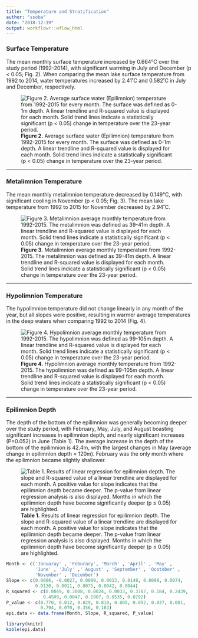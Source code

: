 ```yaml
---
title: "Temperature and Stratification"
author: "ssoba"
date: "2018-12-19"
output: workflowr::wflow_html
---
```


### Surface Temperature 
The mean monthly surface temperature increased by 0.664℃ over the study period (1992-2014), with significant warming in July and December (p < 0.05; Fig. 2). When comparing the mean lake surface temperature from 1992 to 2014, water temperatures increased by 2.41˚C and 0.582˚C in July and December, respectively. 

![**Figure 2.** Average surface water (Epilimnion) temperature from 1992-2015 for every month. The surface was defined as 0-1m depth. A linear trendline and R-squared value is displayed for each month. Solid trend lines indicate a statistically significant (p < 0.05) change in temperature over the 23-year period.](surface_water_temp.png)

***

### Metalimnion Temperature 
The mean monthly metalimnion temperature decreased by 0.149℃, with significant cooling in November (p < 0.05; Fig. 3). The mean lake temperature from 1992 to 2015 for November decreased by 2.94˚C.

![**Figure 3.** Metalimnion average monthly temperature from 1992-2015. The metalimnion was defined as 39-41m depth. A linear trendline and R-squared value is displayed for each month. Solid trend lines indicate a statistically significant (p < 0.05) change in temperature over the 23-year period.](Meta_temp.png)

*** 

### Hypolimnion Temperature 
The hypolimnion temperature did not change linearly in any month of the year, but all slopes were positive, resulting in warmer average temperatures in the deep waters when comparing 1992 to 2014 (Fig. 4). 

![**Figure 4.** Hypolimnion average monthly temperature from 1992-2015. The hypolimnion was defined as 99-105m depth. A linear trendline and R-squared value is displayed for each month. Solid trend lines indicate a statistically significant (p < 0.05) change in temperature over the 23-year period.](hypo_temp.png)

***

### Epilimnion Depth 
The depth of the bottom of the epilimnion was generally becoming deeper over the study period, with February, May, July, and August boasting significant increases in epilimnion depth, and nearly significant increases (P=0.052) in June (Table 1).  The average increase in the depth of the bottom of the epilimnion is 42.4m, with the largest changes in May (average change in epilimnion depth = 120m). February was the only month where the epilimnion became slightly shallower. 

![**Table 1.** Results of linear regression for epilimnion depth. The slope and R-squared value of a linear trendline are displayed for each month. A positive value for slope indicates that the epilimnion depth became deeper. The p-value from linear regression analysis is also displayed. Months in which the epilimnion depth have become significantly deeper (p ≤ 0.05) are highlighted.](epi_depth_table.png)

```r
Month <- c('Januaray' , 'Feburary', 'March' , 'April' , 'May' , 
           'June' , 'July' ,' August' , 'September' , 'Ocotober' , 
           'November' , 'December')
Slope <- c(0.0006, -0.0027, 0.0009, 0.0013, 0.0148, 0.0098, 0.0074, 
           0.0130, 0.0011, 0.0075, 0.0042, 0.0044)
R_squared <- c(0.0049, 0.3008, 0.0024, 0.0033, 0.3787, 0.184, 0.2439, 
              0.4509, 0.0047, 0.1907, 0.0535, 0.0792)
P_value <- c(0.770, 0.012, 0.829, 0.810, 0.005, 0.052, 0.037, 0.001,
             0.794, 0.070, 0.356, 0.183)
epi.data <- data.frame(Month, Slope, R_squared, P_value)
```

``` r
library(knitr)
kable(epi.data)
```
